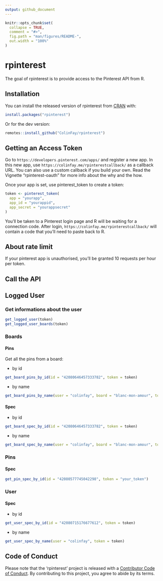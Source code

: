 ```yaml
---
output: github_document
---
```


<!-- README.md is generated from README.Rmd. Please edit that file -->

```r
knitr::opts_chunk$set(
  collapse = TRUE,
  comment = "#>",
  fig.path = "man/figures/README-",
  out.width = "100%"
)
```

# rpinterest

The goal of rpinterest is to provide access to the Pinterest API from R. 

## Installation

You can install the released version of rpinterest from [CRAN](https://CRAN.R-project.org) with:

``` r
install.packages("rpinterest")
```

Or for the dev version:

``` r
remotes::install_github("ColinFay/rpinterest")
```

## Getting an Access Token 

Go to `https://developers.pinterest.com/apps/` and register a new app. In this new app, use `https://colinfay.me/rpinterestcallback/` as a callback URL. You can also use a custom callback if you build your own. Read the Vignette "rpinterest-oauth" for more info about the why and the how. 

Once your app is set, use pinterest_token to create a token:

``` r
token <- pinterest_token(
  app = "yourapp", 
  app_id = "yourappid", 
  app_secret = "yourappsecret"
)
```

You'll be taken to a Pinterest login page and R will be waiting for a connection code. After login, `https://colinfay.me/rpinterestcallback/` will contain a code that you'll need to paste back to R. 

## About rate limit

If your pinterest app is unauthorised, you'll be granted 10 requests per hour per token. 


## Call the API 

## Logged User

### Get informations about the user

``` r
get_logged_user(token)
get_logged_user_boards(token)
```


### Boards

#### Pins 

Get all the pins from a board:

+ by id 

``` r
get_board_pins_by_id(id = "42080646457333782", token = token)
```

+ by name

``` r
get_board_pins_by_name(user = "colinfay", board = "blanc-mon-amour", token = token)
```

#### Spec

+ by id 

``` r
get_board_spec_by_id(id = "42080646457333782", token = token)
```

+ by name

``` r
get_board_spec_by_name(user = "colinfay", board = "blanc-mon-amour", token = token)
```

### Pins

#### Spec

``` r
get_pin_spec_by_id(id = "42080577745042298", token = "your_token")
```

### User 

#### Spec

+ by id

``` r 
get_user_spec_by_id(id = "42080715176677612", token = token)
```

+ by name

``` r 
get_user_spec_by_name(user = "colinfay", token = token)
```

## Code of Conduct

 Please note that the 'rpinterest' project is released with a [Contributor Code of Conduct](CODE_OF_CONDUCT.md). By contributing to this project, you agree to abide by its terms.
